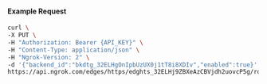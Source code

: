 
#### Example Request

```bash
curl \
-X PUT \
-H "Authorization: Bearer {API_KEY}" \
-H "Content-Type: application/json" \
-H "Ngrok-Version: 2" \
-d '{"backend_id":"bkdtg_32ELHgOnIpbUzUX0j1tT8i8XDIv","enabled":true}' \
https://api.ngrok.com/edges/https/edghts_32ELHj9ZBXeAzCBVjdh2uovcP5g/routes/edghtsrt_32ELHjqk3JxcHTUDOZvPhnfPnuS/backend
```
